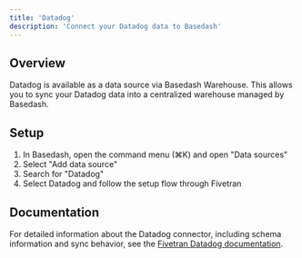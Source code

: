 ```yaml
---
title: 'Datadog'
description: 'Connect your Datadog data to Basedash'
---
```


## Overview

Datadog is available as a data source via Basedash Warehouse. This allows you to sync your Datadog data into a centralized warehouse managed by Basedash.

## Setup

1. In Basedash, open the command menu (⌘K) and open "Data sources"
2. Select "Add data source"
3. Search for "Datadog"
4. Select Datadog and follow the setup flow through Fivetran

## Documentation

For detailed information about the Datadog connector, including schema information and sync behavior, see the [Fivetran Datadog documentation](https://fivetran.com/docs/connectors/applications/datadog).

